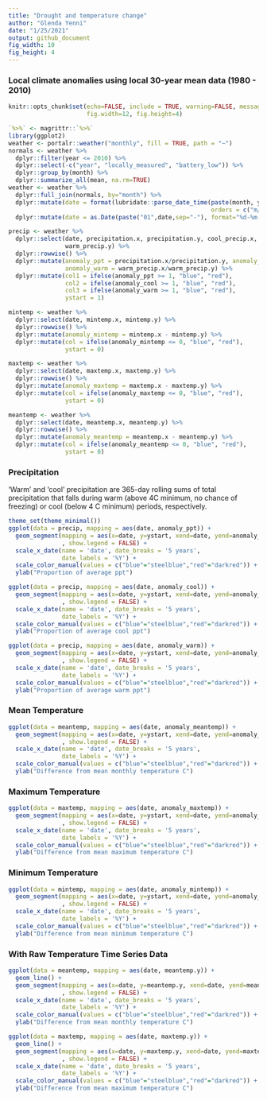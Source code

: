 ```yaml
---
title: "Drought and temperature change"
author: "Glenda Yenni"
date: "1/25/2021"
output: github_document
fig_width: 10 
fig_height: 4 
---
```

### Local climate anomalies using local 30-year mean data (1980 - 2010)
  
```r
knitr::opts_chunk$set(echo=FALSE, include = TRUE, warning=FALSE, message=FALSE,
                      fig.width=12, fig.height=4)

`%>%` <- magrittr::`%>%`
library(ggplot2)
weather <- portalr::weather("monthly", fill = TRUE, path = "~")
normals <- weather %>%
  dplyr::filter(year <= 2010) %>%
  dplyr::select(-c("year", "locally_measured", "battery_low")) %>%
  dplyr::group_by(month) %>%
  dplyr::summarize_all(mean, na.rm=TRUE)
weather <- weather %>%
  dplyr::full_join(normals, by="month") %>%
  dplyr::mutate(date = format(lubridate::parse_date_time(paste(month, year, sep=" "),
                                                         orders = c("m/Y")), "%m-%Y")) %>%
  dplyr::mutate(date = as.Date(paste("01",date,sep="-"), format="%d-%m-%Y"))

precip <- weather %>%
  dplyr::select(date, precipitation.x, precipitation.y, cool_precip.x, cool_precip.y, warm_precip.x,
                warm_precip.y) %>%
  dplyr::rowwise() %>%
  dplyr::mutate(anomaly_ppt = precipitation.x/precipitation.y, anomaly_cool = cool_precip.x/cool_precip.y, 
                anomaly_warm = warm_precip.x/warm_precip.y) %>%
  dplyr::mutate(col1 = ifelse(anomaly_ppt >= 1, "blue", "red"),
                col2 = ifelse(anomaly_cool >= 1, "blue", "red"),
                col3 = ifelse(anomaly_warm >= 1, "blue", "red"),
                ystart = 1)

mintemp <- weather %>%
  dplyr::select(date, mintemp.x, mintemp.y) %>%
  dplyr::rowwise() %>%
  dplyr::mutate(anomaly_mintemp = mintemp.x - mintemp.y) %>%
  dplyr::mutate(col = ifelse(anomaly_mintemp <= 0, "blue", "red"),
                ystart = 0)

maxtemp <- weather %>%
  dplyr::select(date, maxtemp.x, maxtemp.y) %>%
  dplyr::rowwise() %>%
  dplyr::mutate(anomaly_maxtemp = maxtemp.x - maxtemp.y) %>%
  dplyr::mutate(col = ifelse(anomaly_maxtemp <= 0, "blue", "red"),
                ystart = 0)

meantemp <- weather %>%
  dplyr::select(date, meantemp.x, meantemp.y) %>%
  dplyr::rowwise() %>%
  dplyr::mutate(anomaly_meantemp = meantemp.x - meantemp.y) %>%
  dplyr::mutate(col = ifelse(anomaly_meantemp <= 0, "blue", "red"),
                ystart = 0)
```
### Precipitation
'Warm' and 'cool' precipitation are 365-day rolling sums of total precipitation that falls during warm (above 4C minimum, no chance of freezing) or cool (below 4 C minimum) periods, respectively.

```r

theme_set(theme_minimal())
ggplot(data = precip, mapping = aes(date, anomaly_ppt)) +
  geom_segment(mapping = aes(x=date, y=ystart, xend=date, yend=anomaly_ppt, color=col1),
               , show.legend = FALSE) +
  scale_x_date(name = 'date', date_breaks = '5 years',
               date_labels = '%Y') +
  scale_color_manual(values = c("blue"="steelblue","red"="darkred")) +
  ylab("Proportion of average ppt")

ggplot(data = precip, mapping = aes(date, anomaly_cool)) +
  geom_segment(mapping = aes(x=date, y=ystart, xend=date, yend=anomaly_cool, color=col2),
               , show.legend = FALSE) +
  scale_x_date(name = 'date', date_breaks = '5 years',
               date_labels = '%Y') +
  scale_color_manual(values = c("blue"="steelblue","red"="darkred")) +
  ylab("Proportion of average cool ppt")

ggplot(data = precip, mapping = aes(date, anomaly_warm)) +
  geom_segment(mapping = aes(x=date, y=ystart, xend=date, yend=anomaly_warm, color=col3),
               , show.legend = FALSE) +
  scale_x_date(name = 'date', date_breaks = '5 years',
               date_labels = '%Y') +
  scale_color_manual(values = c("blue"="steelblue","red"="darkred")) +
  ylab("Proportion of average warm ppt")

```

### Mean Temperature

```r

ggplot(data = meantemp, mapping = aes(date, anomaly_meantemp)) +
  geom_segment(mapping = aes(x=date, y=ystart, xend=date, yend=anomaly_meantemp, color=col),
               , show.legend = FALSE) +
  scale_x_date(name = 'date', date_breaks = '5 years',
               date_labels = '%Y') +
  scale_color_manual(values = c("blue"="steelblue","red"="darkred")) +
  ylab("Difference from mean monthly temperature C")

```

### Maximum Temperature

```r

ggplot(data = maxtemp, mapping = aes(date, anomaly_maxtemp)) +
  geom_segment(mapping = aes(x=date, y=ystart, xend=date, yend=anomaly_maxtemp, color=col),
               , show.legend = FALSE) +
  scale_x_date(name = 'date', date_breaks = '5 years',
               date_labels = '%Y') +
  scale_color_manual(values = c("blue"="steelblue","red"="darkred")) +
  ylab("Difference from mean maximum temperature C")

```

### Minimum Temperature

```r

ggplot(data = mintemp, mapping = aes(date, anomaly_mintemp)) +
  geom_segment(mapping = aes(x=date, y=ystart, xend=date, yend=anomaly_mintemp, color=col),
               , show.legend = FALSE) +
  scale_x_date(name = 'date', date_breaks = '5 years',
               date_labels = '%Y') +
  scale_color_manual(values = c("blue"="steelblue","red"="darkred")) +
  ylab("Difference from mean minimum temperature C")

```

### With Raw Temperature Time Series Data

```r

ggplot(data = meantemp, mapping = aes(date, meantemp.y)) +
  geom_line() +
  geom_segment(mapping = aes(x=date, y=meantemp.y, xend=date, yend=meantemp.x, color=col),
               , show.legend = FALSE) +
  scale_x_date(name = 'date', date_breaks = '5 years',
               date_labels = '%Y') +
  scale_color_manual(values = c("blue"="steelblue","red"="darkred")) +
  ylab("Difference from mean monthly temperature C")

```

```r

ggplot(data = maxtemp, mapping = aes(date, maxtemp.y)) +
  geom_line() +
  geom_segment(mapping = aes(x=date, y=maxtemp.y, xend=date, yend=maxtemp.x, color=col),
               , show.legend = FALSE) +
  scale_x_date(name = 'date', date_breaks = '5 years',
               date_labels = '%Y') +
  scale_color_manual(values = c("blue"="steelblue","red"="darkred")) +
  ylab("Difference from mean maximum temperature C")

```

